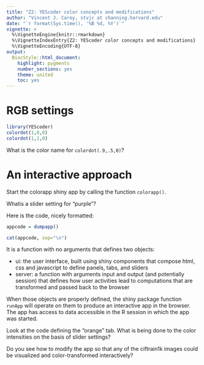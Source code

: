 ```yaml
---
title: "Z2: YEScoder color concepts and modifications"
author: "Vincent J. Carey, stvjc at channing.harvard.edu"
date: "`r format(Sys.time(), '%B %d, %Y')`"
vignette: >
  %\VignetteEngine{knitr::rmarkdown}
  %\VignetteIndexEntry{Z2: YEScoder color concepts and modifications}
  %\VignetteEncoding{UTF-8}
output:
  BiocStyle::html_document:
    highlight: pygments
    number_sections: yes
    theme: united
    toc: yes
---
```


# RGB settings

```r
library(YEScoder)
colordot(1,0,0)
colordot(1,1,0)
```

What is the color name for `colordot(.9,.5,0)`?

# An interactive approach

Start the colorapp shiny app by calling the function `colorapp()`.

Whatis a slider setting for "purple"?

Here is the code, nicely formatted:
```r
appcode = dumpapp()
```
```r
cat(appcode, sep="\n")
```

It is a function with no arguments that defines two objects:

- ui: the user interface, built using shiny components that
compose html, css and javascript to define panels, tabs, and
sliders
- server: a function with arguments input and output (and
potentially session) that defines how user activities lead
to computations that are transformed and passed back to the
browser

When those objects are properly defined, the shiny package
function `runApp` will operate on them to produce an interactive
app in the browser.  The app has access to data accessible in
the R session in which the app was started.

Look at the code defining the "orange" tab.  What is being done
to the color intensities on the basis of slider settings?

Do you see how to modify the app so that any of the ciftrain1k
images could be visualized and color-transformed interactively?
